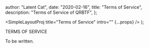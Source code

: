 
  author: "Latent Cat",
  date: "2020-02-16",
  title: "Terms of Service",
  description: "Terms of Service of QRBTF",
};


  <SimpleLayoutProj title="Terms of Service" intro="" {...props} />
);

TERMS OF SERVICE

To be written.
